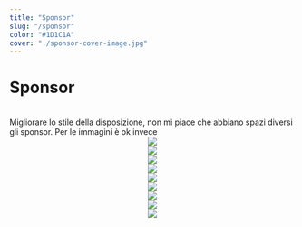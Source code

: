 ```yaml
---
title: "Sponsor"
slug: "/sponsor"
color: "#1D1C1A"
cover: "./sponsor-cover-image.jpg"
---
```


# Sponsor
<br/>
Migliorare lo stile della disposizione, non mi piace che abbiano spazi diversi gli sponsor. Per le immagini è ok invece

<div class="container" style="text-align:center">
  <div class="row align-items-center">
    <div class="col">
        <img src="https://res.cloudinary.com/dnqt3rs6f/image/upload/w_auto,c_scale,q_75,f_auto/v1638300364/sponsor-sito-3d/logo-Cecam.png"/>
    </div>
    <div class="col">
        <img src="https://res.cloudinary.com/dnqt3rs6f/image/upload/w_auto,c_scale,q_75,f_auto/v1638300364/sponsor-sito-3d/logo-Betamotor.png"/>
    </div>
    <div class="col">
      <img src="https://res.cloudinary.com/dnqt3rs6f/image/upload/w_auto,c_scale,q_75,f_auto/v1638300364/sponsor-sito-3d/logo-Betamotor.png"/>
    </div>
  </div>
  <div class="row align-items-center">
    <div class="col">
      <img src="https://res.cloudinary.com/dnqt3rs6f/image/upload/w_auto,c_scale,q_75,f_auto/v1638300364/sponsor-sito-3d/logo-Betamotor.png"/>
    </div>
    <div class="col">
       <img src="https://res.cloudinary.com/dnqt3rs6f/image/upload/w_auto,c_scale,q_75,f_auto/v1638300364/sponsor-sito-3d/logo-Airoh.png"/>
    </div>
    <div class="col">
      <img src="https://res.cloudinary.com/dnqt3rs6f/image/upload/w_auto,c_scale,q_75,f_auto/v1638300364/sponsor-sito-3d/logo-Sidi.png"/> 
    </div>
  </div>
  <div class="row align-items-center">
    <div class="col">
      <img src="https://res.cloudinary.com/dnqt3rs6f/image/upload/w_auto,c_scale,q_75,f_auto/v1638300364/sponsor-sito-3d/logo-Bardahl.png"/> 
    </div>
    <div class="col">
      <img src="https://res.cloudinary.com/dnqt3rs6f/image/upload/w_auto,c_scale,q_75,f_auto/v1638300364/sponsor-sito-3d/logo-Betamotor.png"/>
    </div>
    <div class="col">
      <img src="https://res.cloudinary.com/dnqt3rs6f/image/upload/w_auto,c_scale,q_75,f_auto/v1638300364/sponsor-sito-3d/logo-Betamotor.png"/>
    </div>
  </div>
</div>